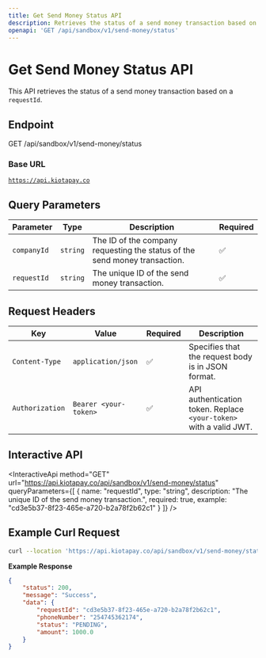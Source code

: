 ```yaml
---
title: Get Send Money Status API
description: Retrieves the status of a send money transaction based on  `requestId`.
openapi: 'GET /api/sandbox/v1/send-money/status'
---
```


# Get Send Money Status API

This API retrieves the status of a send money transaction based on a `requestId`.

## Endpoint

GET /api/sandbox/v1/send-money/status

### Base URL

[`https://api.kiotapay.co`](https://api.kiotapay.co)

## Query Parameters

| Parameter   | Type     | Description                                                                | Required |
| ----------- | -------- | -------------------------------------------------------------------------- | -------- |
| `companyId` | `string` | The ID of the company requesting the status of the send money transaction. | ✅        |
| `requestId` | `string` | The unique ID of the send money transaction.                               | ✅        |

## **Request Headers**

| Key             | Value                 | Required | Description                                                        |
| --------------- | --------------------- | -------- | ------------------------------------------------------------------ |
| `Content-Type`  | `application/json`    | ✅        | Specifies that the request body is in JSON format.                 |
| `Authorization` | `Bearer <your-token>` | ✅        | API authentication token. Replace `<your-token>` with a valid JWT. |

## Interactive API

<InteractiveApi
  method="GET"
  url="https://api.kiotapay.co/api/sandbox/v1/send-money/status"
  queryParameters={[
  {
    name: "requestId",
    type: "string",
    description: "The unique ID of the send money transaction.",
    required: true,
    example: "cd3e5b37-8f23-465e-a720-b2a78f2b62c1"
  }
]}
/>

## Example Curl Request

```bash
curl --location 'https://api.kiotapay.co/api/sandbox/v1/send-money/status?requestId=cd3e5b37-8f23-465e-a720-b2a78f2b62c1'
```

**Example Response**

```json
{
    "status": 200,
    "message": "Success",
    "data": {
        "requestId": "cd3e5b37-8f23-465e-a720-b2a78f2b62c1",
        "phoneNumber": "254745362174",
        "status": "PENDING",
        "amount": 1000.0
    }
}
```